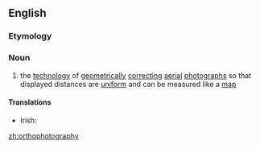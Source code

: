 ==English==
{{wikipedia}}

===Etymology===
{{prefix|ortho|photography|lang=en}}

===Noun===
{{en-noun|-}}

# {{label|en|photography}} the [[technology]] of [[geometrically]] [[correct]]ing [[aerial]] [[photographs]] so that displayed distances are [[uniform]] and can be measured like a [[map]]

====Translations====
{{trans-top|the technology of correcting aerial photographs so that displayed distances are uniform and can be measured like a map}}
* Irish: {{t|ga|ortafótagrafaíocht|f}}
{{trans-mid}}
{{trans-bottom}}

[[zh:orthophotography]]